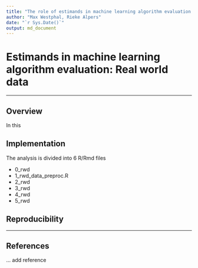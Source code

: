 ```yaml
---
title: "The role of estimands in machine learning algorithm evaluation: Real world data example"
author: "Max Westphal, Rieke Alpers"
date: "`r Sys.Date()`"
output: md_document
---
```


# Estimands in machine learning algorithm evaluation: Real world data


---

## Overview

In this 


## Implementation

The analysis is divided into 6 R/Rmd files

- 0_rwd
- 1_rwd_data_preproc.R
- 2_rwd
- 3_rwd
- 4_rwd
- 5_rwd


## Reproducibility




---

## References

... add reference
